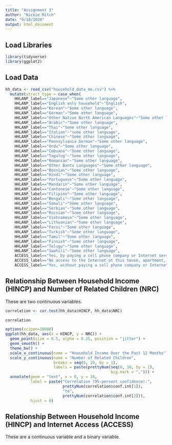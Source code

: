 ```yaml
---
title: "Assignment 3"
author: "Nickie Mitch"
date: "9/18/2020"
output: html_document
---
```


## Load Libraries
```r
library(tidyverse)
library(ggplot2)
```

## Load Data
```r
hh_data <- read_csv("household_data_me.csv") %>%
  mutate(struct_type = case_when(
    HHLANP_label=="Japanese"~"Some other language",
    HHLANP_label=="English only household"~"English",
    HHLANP_label=="Korean"~"Some other language",
    HHLANP_label=="German"~"Some other language",
    HHLANP_label=="Other Native North American Languages"~"Some other language",
    HHLANP_label=="Arabic"~"Some other language",
    HHLANP_label=="Thai"~"Some other language",
    HHLANP_label=="Italian"~"some other language",
    HHLANP_label=="Chinese"~"Some other language",
    HHLANP_label=="Pennsylvania German"~"Some other language",
    HHLANP_label=="Urdu"~"Some other language",
    HHLANP_label=="Cebuano"~"Some other language",
    HHLANP_label=="Tagalog"~"Some other language",
    HHLANP_label=="Romanian"~"Some other language",
    HHLANP_label=="Other Bantu Languages"~"Some other language",
    HHLANP_label=="Bosnian"~"Some other language",
    HHLANP_label=="Hindi"~"Some other language",
    HHLANP_label=="Portuguese"~"Some other language",
    HHLANP_label=="Mandarin"~"Some other language",
    HHLANP_label=="Cantonese"~"Some other language",
    HHLANP_label=="Filipino"~"Some other language",
    HHLANP_label=="Bengali"~"Some other language",
    HHLANP_label=="Somali"~"Some other language",
    HHLANP_label=="Serbian"~"Some other language",
    HHLANP_label=="Russian"~"Some other language",
    HHLANP_label=="Vietnamese"~"Some other language",
    HHLANP_label=="Lithuanian"~"Some other language",
    HHLANP_label=="Farsi"~"Some other language",
    HHLANP_label=="Turkish"~"Some other language",
    HHLANP_label=="Tamil"~"Some other language",
    HHLANP_label=="Finnish"~"Some other language",
    HHLANP_label=="Telugu"~"Some other language",
    HHLANP_label=="Swahili"~"Some other language",
    ACCESS_label=="Yes, by paying a cell phone company or Internet service provider"~"Yes",
    ACCESS_label=="No access to the Internet at this house, apartment, or mobile home"~"No",
    ACCESS_label=="Yes, without paying a cell phone company or Internet service provider"~"Yes"))
```

## Relationship Between Household Income (HINCP) and Number of Related Children (NRC) 
These are two continuous variables. 

```r
correlation <- cor.test(hh_data$HINCP, hh_data$NRC)

correlation
```
```r
options(scipen=10000)
ggplot(hh_data, aes(x = HINCP, y = NRC)) +
  geom_point(size = 0.5, alpha = 0.25, position = "jitter") +
  geom_smooth() +
  theme_bw() +
  scale_x_continuous(name = "Household Income Over the Past 12 Months") +
  scale_y_continuous(name = "Number of Related Children", 
                     breaks = seq(0, 10, by = 1),
                     labels = paste(prettyNum(seq(0, 10, by = 1),
                                              big.mark = ","))) +
  annotate(geom = "text", x = 0, y = 10, 
           label = paste("Correlation (95-percent confidence):",
                         prettyNum(correlation$conf.int[1]), 
                         "to",
                         prettyNum(correlation$conf.int[2])),
           hjust = 0)
```

## Relationship Between Household Income (HINCP) and Internet Access (ACCESS)
These are a continuous variable and a binary variable.
